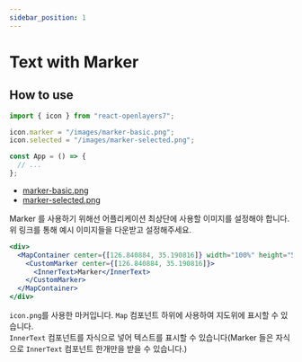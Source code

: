 ```yaml
---
sidebar_position: 1
---
```


# Text with Marker

## How to use

```jsx
import { icon } from "react-openlayers7";

icon.marker = "/images/marker-basic.png";
icon.selected = "/images/marker-selected.png";

const App = () => {
  // ...
};
```

- [marker-basic.png](/img/marker-basic.png)
- [marker-selected.png](/img/marker-selected.png)

Marker 를 사용하기 위해선 어플리케이션 최상단에 사용할 이미지를 설정해야 합니다.<br/>
위 링크를 통해 예시 이미지들을 다운받고 설정해주세요.

```jsx live
<div>
  <MapContainer center={[126.840884, 35.190816]} width="100%" height="500px">
    <CustomMarker center={[126.840884, 35.190816]}>
      <InnerText>Marker</InnerText>
    </CustomMarker>
  </MapContainer>
</div>
```

`icon.png`를 사용한 마커입니다. `Map` 컴포넌트 하위에 사용하여 지도위에 표시할 수 있습니다.<br/>
`InnerText` 컴포넌트를 자식으로 넣어 텍스트를 표시할 수 있습니다(Marker 들은 자식으로 `InnerText` 컴포넌트 한개만을 받을 수 있습니다.)
